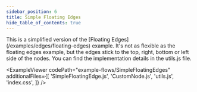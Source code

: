 ```yaml
---
sidebar_position: 6
title: Simple Floating Edges
hide_table_of_contents: true
---
```



<ExampleLayout>
This is a simplified version of the [Floating Edges](/examples/edges/floating-edges) example. It's not as flexible as the floating edges example, but the edges stick to the top, right, bottom or left side of the nodes. You can find the implementation details in the utils.js file.

<ExampleViewer
  codePath="example-flows/SimpleFloatingEdges"
  additionalFiles={[
    'SimpleFloatingEdge.js',
    'CustomNode.js',
    'utils.js',
    'index.css',
  ]}
/>
</ExampleLayout>
